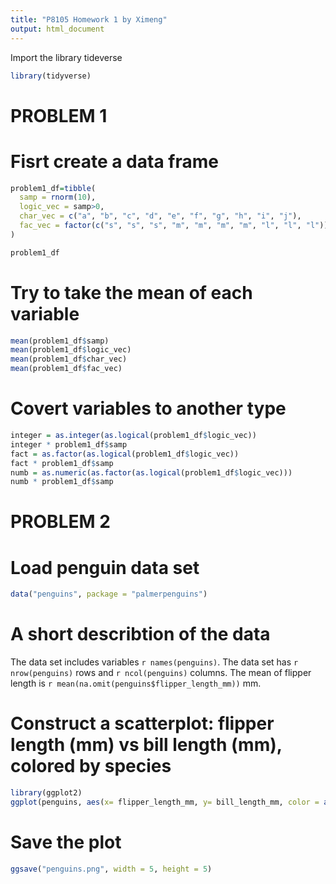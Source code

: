 ```yaml
---
title: "P8105 Homework 1 by Ximeng"
output: html_document
---
```

Import the library tideverse
```r
library(tidyverse)
```

# PROBLEM 1

# Fisrt create a data frame
```r
problem1_df=tibble(
  samp = rnorm(10),
  logic_vec = samp>0,
  char_vec = c("a", "b", "c", "d", "e", "f", "g", "h", "i", "j"),
  fac_vec = factor(c("s", "s", "s", "m", "m", "m", "m", "l", "l", "l"))
)

problem1_df 
```
 
# Try to take the mean of each variable

```r
mean(problem1_df$samp)
mean(problem1_df$logic_vec)
mean(problem1_df$char_vec)
mean(problem1_df$fac_vec)
```

# Covert variables to another type

```r
integer = as.integer(as.logical(problem1_df$logic_vec))
integer * problem1_df$samp
fact = as.factor(as.logical(problem1_df$logic_vec))
fact * problem1_df$samp
numb = as.numeric(as.factor(as.logical(problem1_df$logic_vec)))
numb * problem1_df$samp
```

# PROBLEM 2

# Load penguin data set
```r
data("penguins", package = "palmerpenguins")
```

# A short describtion of the data

The data set includes variables `r names(penguins)`.  The data set has `r nrow(penguins)` 
rows and `r ncol(penguins)` columns.  The mean of flipper length is 
`r mean(na.omit(penguins$flipper_length_mm))` mm.  



# Construct a scatterplot: flipper length (mm) vs bill length (mm), colored by species

```r
library(ggplot2)
ggplot(penguins, aes(x= flipper_length_mm, y= bill_length_mm, color = as.factor(species))) + geom_point()
```

# Save the plot

```r
ggsave("penguins.png", width = 5, height = 5)
```